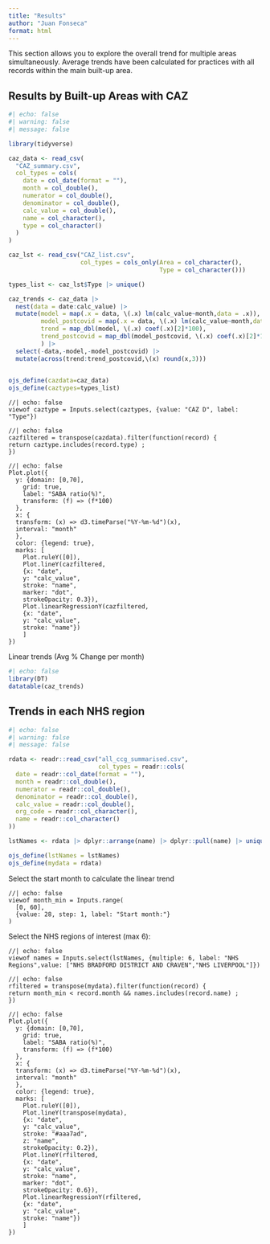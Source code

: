 ```yaml
---
title: "Results"
author: "Juan Fonseca"
format: html
---
```


This section allows you to explore the overall trend for multiple areas simultaneously.
Average trends have been calculated for practices with all records within the main built-up 
area.

## Results by Built-up Areas with CAZ

```r
#| echo: false
#| warning: false
#| message: false

library(tidyverse)

caz_data <- read_csv(
  "CAZ_summary.csv",
  col_types = cols(
    date = col_date(format = ""),
    month = col_double(),
    numerator = col_double(),
    denominator = col_double(),
    calc_value = col_double(),
    name = col_character(),
    type = col_character()
  )
)

caz_lst <- read_csv("CAZ_list.csv",
                    col_types = cols_only(Area = col_character(),
                                          Type = col_character()))

types_list <- caz_lst$Type |> unique()

caz_trends <- caz_data |>
  nest(data = date:calc_value) |> 
  mutate(model = map(.x = data, \(.x) lm(calc_value~month,data = .x)),
         model_postcovid = map(.x = data, \(.x) lm(calc_value~month,data = .x[.x$month>28,])),
         trend = map_dbl(model, \(.x) coef(.x)[2]*100),
         trend_postcovid = map_dbl(model_postcovid, \(.x) coef(.x)[2]*100)
         ) |> 
  select(-data,-model,-model_postcovid) |> 
  mutate(across(trend:trend_postcovid,\(x) round(x,3)))
  

ojs_define(cazdata=caz_data)
ojs_define(caztypes=types_list)
```



```ojs
//| echo: false
viewof caztype = Inputs.select(caztypes, {value: "CAZ D", label: "Type"})
```

```ojs
//| echo: false
cazfiltered = transpose(cazdata).filter(function(record) {
return caztype.includes(record.type) ;
})

```

```ojs
//| echo: false
Plot.plot({
  y: {domain: [0,70],
    grid: true,
    label: "SABA ratio(%)",
    transform: (f) => (f*100)
  },
  x: {
  transform: (x) => d3.timeParse("%Y-%m-%d")(x),
  interval: "month"
  },
  color: {legend: true},
  marks: [
    Plot.ruleY([0]),
    Plot.lineY(cazfiltered,
    {x: "date",
    y: "calc_value",
    stroke: "name",
    marker: "dot",
    strokeOpacity: 0.3}),
    Plot.linearRegressionY(cazfiltered,
    {x: "date",
    y: "calc_value",
    stroke: "name"})
    ]
})
```


Linear trends (Avg % Change per month) 

```r
#| echo: false
library(DT)
datatable(caz_trends)
```

## Trends in each NHS region


```r
#| echo: false
#| warning: false
#| message: false

rdata <- readr::read_csv("all_ccg_summarised.csv",
                         col_types = readr::cols(
  date = readr::col_date(format = ""),
  month = readr::col_double(),
  numerator = readr::col_double(),
  denominator = readr::col_double(),
  calc_value = readr::col_double(),
  org_code = readr::col_character(),
  name = readr::col_character()
))

lstNames <- rdata |> dplyr::arrange(name) |> dplyr::pull(name) |> unique()

ojs_define(lstNames = lstNames)
ojs_define(mydata = rdata)
```


Select the start month to calculate the linear trend

```ojs
//| echo: false
viewof month_min = Inputs.range(
  [0, 60],
  {value: 28, step: 1, label: "Start month:"}
)
```

Select the NHS regions of interest (max 6):

```ojs
//| echo: false
viewof names = Inputs.select(lstNames, {multiple: 6, label: "NHS Regions",value: ["NHS BRADFORD DISTRICT AND CRAVEN","NHS LIVERPOOL"]})
```

```ojs
//| echo: false
rfiltered = transpose(mydata).filter(function(record) {
return month_min < record.month && names.includes(record.name) ;
})
```


```ojs
//| echo: false
Plot.plot({
  y: {domain: [0,70],
    grid: true,
    label: "SABA ratio(%)",
    transform: (f) => (f*100)
  },
  x: {
  transform: (x) => d3.timeParse("%Y-%m-%d")(x),
  interval: "month"
  },
  color: {legend: true},
  marks: [
    Plot.ruleY([0]),
    Plot.lineY(transpose(mydata),
    {x: "date",
    y: "calc_value",
    stroke: "#aaa7ad",
    z: "name",
    strokeOpacity: 0.2}),
    Plot.lineY(rfiltered,
    {x: "date",
    y: "calc_value",
    stroke: "name",
    marker: "dot",
    strokeOpacity: 0.6}),
    Plot.linearRegressionY(rfiltered,
    {x: "date",
    y: "calc_value",
    stroke: "name"})
    ]
})   
```



